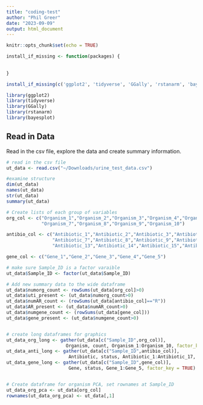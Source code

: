 ```yaml
---
title: "coding-test"
author: "Phil Greer"
date: "2023-09-09"
output: html_document
---
```


```r
knitr::opts_chunk$set(echo = TRUE)

install_if_missing <- function(packages) {
  
  
}

install_if_missing(c('ggplot2', 'tidyverse', 'GGally', 'rstanarm', 'bayesplot'))

library(ggplot2)
library(tidyverse)
library(GGally)
library(rstanarm)
library(bayesplot)

```

## Read in Data

Read in the csv file, explore the data and create summary information.

```r
# read in the csv file
ut_data <- read.csv("~/Downloads/urine_test_data.csv")

#examine structure
dim(ut_data)
names(ut_data)
str(ut_data)
summary(ut_data)

# Create lists of each group of variables
org_col <- c("Organism_1","Organism_2","Organism_3","Organism_4","Organism_5","Organism_6",
             "Organism_7","Organism_8","Organism_9","Organism_10")

antibio_col <- c("Antibiotic_1","Antibiotic_2","Antibiotic_3","Antibiotic_4","Antibiotic_5","Antibiotic_6",
                 "Antibiotic_7","Antibiotic_8","Antibiotic_9","Antibiotic_10","Antibiotic_11","Antibiotic_12",
                 "Antibiotic_13","Antibiotic_14","Antibiotic_15","Antibiotic_16","Antibiotic_17")

gene_col <- c("Gene_1","Gene_2","Gene_3","Gene_4","Gene_5")

# make sure Sample_ID is a factor varaible
ut_data$Sample_ID <- factor(ut_data$Sample_ID)

# Add new summary data to the wide dataframe
ut_data$numorg_count <- rowSums(ut_data[org_col]>0)
ut_data$uti_present <- (ut_data$numorg_count>0) 
ut_data$numAR_count <- (rowSums(ut_data[antibio_col]=="R")) 
ut_data$AR_present <- (ut_data$numAR_count>0) 
ut_data$numgene_count <- (rowSums(ut_data[gene_col])) 
ut_data$gene_present <- (ut_data$numgene_count>0) 


# create long dataframes for graphics
ut_data_org_long <- gather(ut_data[c("Sample_ID",org_col)], 
                      Organism, count, Organism_1:Organism_10, factor_key = TRUE)
ut_data_anti_long <- gather(ut_data[c("Sample_ID",antibio_col)], 
                       Antibiotic, status, Antibiotic_1:Antibiotic_17, factor_key = TRUE)
ut_data_gene_long <- gather(ut_data[c("Sample_ID",gene_col)], 
                       Gene, status, Gene_1:Gene_5, factor_key = TRUE)


# Create dataframe for organism PCA, set rownames at Sample_ID
ut_data_org_pca <- ut_data[org_col] 
rownames(ut_data_org_pca) <- ut_data[,1]



```

